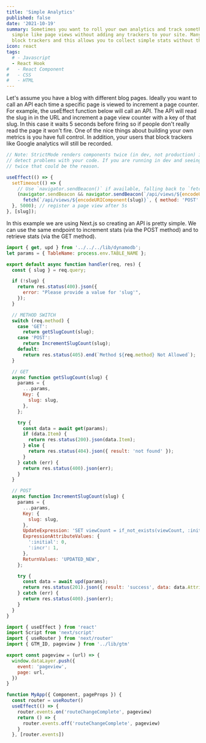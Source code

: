 ```yaml
---
title: 'Simple Analytics'
published: false
date: '2021-10-19'
summary: Sometimes you want to roll your own analytics and track something
  simple like page views without adding any trackers to your site. Many people
  block trackers and this allows you to collect simple stats without them.
icon: react
tags:
  # - Javascript
  - React Hook
#   - React Component
#   - CSS
#   - HTML
---
```


<Step number={1} title='How to increment a page view counter' />

Let's assume you have a blog with different blog pages. Ideally you want to call an API each time a specific page is viewed to increment a page counter. For example, the useEffect function below will call an API. The API will read the slug in in the URL and increment a page view counter with a key of that slug. In this case it waits 5 seconds before firing so if people don't really read the page it won't fire. One of the nice things about building your own metrics is you have full control. In addition, your users that block trackers like Google analytics will still be recorded.

<CodeBlock>

```javascript
// Note: StrictMode renders components twice (in dev, not production) in order to
// detect problems with your code. If you are running in dev and seeing this trigger
// twice that could be the reason.

useEffect(() => {
  setTimeout(() => {
    // Use `navigator.sendBeacon()` if available, falling back to `fetch()`.
    (navigator.sendBeacon && navigator.sendBeacon(`/api/views/${encodeURIComponent(slug)}`)) ||
      fetch(`/api/views/${encodeURIComponent(slug)}`, { method: 'POST' });
  }, 5000); // register a page view after 5s
}, [slug]);
```

</CodeBlock>

<Step number={2} title='Create the API' />

In this example we are using Next.js so creating an API is pretty simple. We can use the same endpoint to increment stats (via the POST method) and to retrieve stats (via the GET method).

<CodeBlock>

```javascript
import { get, upd } from '../../../lib/dynamodb';
let params = { TableName: process.env.TABLE_NAME };

export default async function handler(req, res) {
  const { slug } = req.query;

  if (!slug) {
    return res.status(400).json({
      error: "Please provide a value for 'slug'",
    });
  }

  // METHOD SWITCH
  switch (req.method) {
    case 'GET':
      return getSlugCount(slug);
    case 'POST':
      return IncrementSlugCount(slug);
    default:
      return res.status(405).end(`Method ${req.method} Not Allowed`);
  }

  // GET
  async function getSlugCount(slug) {
    params = {
      ...params,
      Key: {
        slug: slug,
      },
    };

    try {
      const data = await get(params);
      if (data.Item) {
        return res.status(200).json(data.Item);
      } else {
        return res.status(404).json({ result: 'not found' });
      }
    } catch (err) {
      return res.status(400).json(err);
    }
  }

  // POST
  async function IncrementSlugCount(slug) {
    params = {
      ...params,
      Key: {
        slug: slug,
      },
      UpdateExpression: 'SET viewCount = if_not_exists(viewCount, :initial) + :incr',
      ExpressionAttributeValues: {
        ':initial': 0,
        ':incr': 1,
      },
      ReturnValues: 'UPDATED_NEW',
    };

    try {
      const data = await upd(params);
      return res.status(201).json({ result: 'success', data: data.Attributes });
    } catch (err) {
      return res.status(400).json(err);
    }
  }
}
```

</CodeBlock>

```javascript
import { useEffect } from 'react'
import Script from 'next/script'
import { useRouter } from 'next/router'
import { GTM_ID, pageview } from '../lib/gtm'

export const pageview = (url) => {
  window.dataLayer.push({
    event: 'pageview',
    page: url,
  })
}

function MyApp({ Component, pageProps }) {
  const router = useRouter()
  useEffect(() => {
    router.events.on('routeChangeComplete', pageview)
    return () => {
      router.events.off('routeChangeComplete', pageview)
    }
  }, [router.events])
```
